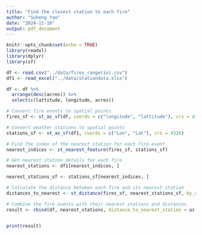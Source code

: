 ```yaml
---
title: "Find the closest station to each fire"
author: "Suheng Yao"
date: "2024-11-10"
output: pdf_document
---
```


```r
knitr::opts_chunk$set(echo = TRUE)
library(readxl)
library(dplyr)
library(sf)
```

```r
df <- read.csv("../data/fires_range(in).csv")
df1 <- read_excel("../data/stationdata.xlsx")
```

```r
df <- df %>%
  arrange(desc(acres)) %>%
  select(c(lattitude, longitude, acres))
```

```r
# Convert fire events to spatial points
fires_sf <- st_as_sf(df, coords = c("longitude", "lattitude"), crs = 4326)

# Convert weather stations to spatial points
stations_sf <- st_as_sf(df1, coords = c("Lon", "Lat"), crs = 4326)

# Find the index of the nearest station for each fire event
nearest_indices <- st_nearest_feature(fires_sf, stations_sf)

# Get nearest station details for each fire
nearest_stations <- df1[nearest_indices, ]

nearest_stations_sf <- stations_sf[nearest_indices, ]

# Calculate the distance between each fire and its nearest station
distances_to_nearest <- st_distance(fires_sf, nearest_stations_sf, by_element = TRUE)

# Combine the fire events with their nearest stations and distances
result <- cbind(df, nearest_stations, distance_to_nearest_station = as.numeric(distances_to_nearest))


print(result)
```

